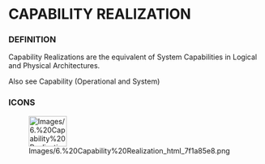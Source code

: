             
= CAPABILITY REALIZATION =
 
=== DEFINITION ===
 
Capability Realizations are the equivalent of System Capabilities in Logical and Physical Architectures.

 
Also see Capability (Operational and System)

 
=== ICONS ===
 
[[Image:Images/6.%20Capability%20Realization_html_7f1a85e8.png|75x60px]]

   